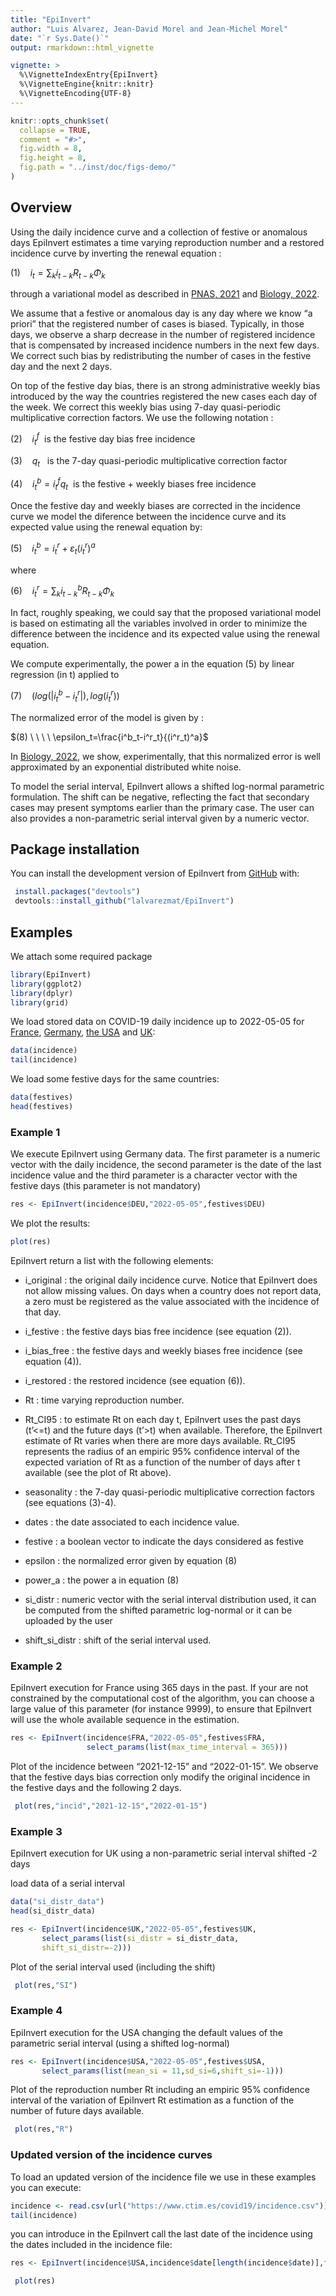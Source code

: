 ```yaml
---
title: "EpiInvert"
author: "Luis Alvarez, Jean-David Morel and Jean-Michel Morel"
date: "`r Sys.Date()`"
output: rmarkdown::html_vignette

vignette: >
  %\VignetteIndexEntry{EpiInvert}
  %\VignetteEngine{knitr::knitr}
  %\VignetteEncoding{UTF-8}
---
```

  
  
```r

knitr::opts_chunk$set(
  collapse = TRUE,
  comment = "#>", 
  fig.width = 8, 
  fig.height = 8, 
  fig.path = "../inst/doc/figs-demo/"
)

```

## Overview

Using the daily incidence curve and a collection of festive or anomalous days 
EpiInvert estimates a time varying reproduction number and a restored 
incidence curve by inverting the renewal equation : 

$(1) \ \ \ \ i_t=\sum_k i_{t-k}R_{t-k}\Phi_k$

through a variational model as described in 
[PNAS, 2021](https://www.pnas.org/doi/10.1073/pnas.2105112118) and 
[Biology, 2022](https://www.mdpi.com/2079-7737/11/4/540). 

We assume that a festive or anomalous day is any day where we know "a priori" 
that the registered number of cases is biased. Typically, in those days, 
we observe a sharp decrease in the number of registered incidence that is 
compensated by increased incidence numbers in the next few days. We correct such
bias by redistributing the number of cases in the festive day and the next 2 days. 

On top of the festive day bias, there is an strong administrative weekly bias 
introduced by the way the countries registered the new cases each day of the week. 
We correct this weekly bias using 7-day quasi-periodic multiplicative correction
factors. We use the following notation : 

$(2) \ \ \ \ i^f_t \ \ \text{is the festive day bias free incidence}$

$(3) \ \ \ \ q_t \ \ \text{ is the 7-day quasi-periodic multiplicative correction factor}$

$(4) \ \ \ \ i^b_t=i^f_tq_t \ \ \text{is the festive + weekly biases free incidence}$

Once the festive day and weekly biases are corrected in the incidence curve we 
model the diference between the incidence curve and its expected value using 
the renewal equation by: 

$(5) \ \ \ \ i^b_{t}=i^r_t+\varepsilon_{t}(i_{t}^r)^a$

where 

$(6) \ \ \ \ i^r_t=\sum_k i^b_{t-k}R_{t-k}\Phi_k$

In fact, roughly speaking, we could say that the proposed variational model is 
based on estimating all the variables involved in order to minimize the 
difference between the incidence and its expected value using the renewal equation. 


We compute experimentally, the power a in the equation (5)  by linear 
regression (in t) applied to
 

$(7) \ \ \ \ (log(|i^b_{t}-i^r_t|),log(i^r_t))$

The normalized error of the model is given by : 

$(8) \ \ \ \ \epsilon_t=\frac{i^b_t-i^r_t}{(i^r_t)^a}$

In [Biology, 2022](https://www.mdpi.com/2079-7737/11/4/540), we show, 
experimentally, that this normalized error is well approximated by an 
exponential distributed white noise. 

To model the serial interval, EpiInvert allows a shifted log-normal parametric 
formulation. The shift can be negative, reflecting the fact 
that secondary cases may present symptoms earlier than the primary case. The 
user can also provides a non-parametric serial interval given by a numeric vector. 

## Package installation

You can install the development version of EpiInvert from [GitHub](https://github.com/) with:

```r
 install.packages("devtools")
 devtools::install_github("lalvarezmat/EpiInvert")
```

## Examples
We attach some required package
```r
library(EpiInvert)
library(ggplot2)
library(dplyr)
library(grid)
```  

We load stored data on COVID-19 daily incidence up to 2022-05-05 for 
[France](https://www.santepubliquefrance.fr/dossiers/coronavirus-covid-19/coronavirus-chiffres-cles-et-evolution-de-la-covid-19-en-france-et-dans-le-monde), 
[Germany](https://experience.arcgis.com/experience/478220a4c454480e823b17327b2bf1d4), 
[the USA](https://ourworldindata.org/coronavirus-source-data) 
and [UK](https://ourworldindata.org/coronavirus-source-data): 

```r
data(incidence)
tail(incidence)
```

We load some festive days for the same countries: 
```r
data(festives)
head(festives)
```


### Example 1
We execute EpiInvert using Germany data. The first parameter is a numeric vector 
with the daily incidence, the second parameter is the date of the last incidence 
value and the third parameter is a character vector with the festive days (this
parameter is not mandatory)
```r
res <- EpiInvert(incidence$DEU,"2022-05-05",festives$DEU)
```

We plot the results: 
```r
plot(res)

```

EpiInvert return a list with the following elements: 

* i_original : the original daily incidence curve. Notice that EpiInvert does not 
allow missing values. On days when a country does not report data, a zero must
be registered as the value associated with the incidence of that day.

* i_festive : the festive days bias free incidence (see equation (2)).

* i_bias_free : the festive days and weekly biases free incidence (see equation (4)).

* i_restored : the restored incidence (see equation (6)).

* Rt : time varying reproduction number. 

* Rt_CI95 : to estimate Rt on each day t, EpiInvert uses the past days (t'<=t) and the future 
days (t'>t) when available. Therefore, the EpiInvert estimate of Rt varies when 
there are more days available. Rt_CI95 represents the radius of an empiric  95% 
confidence interval of the expected variation of Rt as a function of the number 
of days after t available (see the plot of Rt above).

* seasonality : the 7-day quasi-periodic multiplicative correction factors 
(see equations (3)-4).

* dates : the date associated to each incidence value. 

* festive : a boolean vector to indicate the days considered as festive 

* epsilon : the normalized error given by equation (8) 

* power_a : the power a in equation (8) 

* si_distr : numeric vector with the serial interval distribution used, it can be 
computed from the shifted parametric log-normal or it can be uploaded by the 
user 

* shift_si_distr : shift of the serial interval used. 

### Example 2

EpiInvert execution for France using 365 days in the past. If your are not 
constrained by the computational cost of the algorithm, you can choose a large 
value of this parameter (for instance 9999), to ensure that EpiInvert will use
the whole available sequence in the estimation. 

```r
res <- EpiInvert(incidence$FRA,"2022-05-05",festives$FRA,
                 select_params(list(max_time_interval = 365)))
```

Plot of the incidence between "2021-12-15" and "2022-01-15". We observe that 
the festive days bias correction only modify the original incidence in the 
festive days and the following 2 days. 

```r
 plot(res,"incid","2021-12-15","2022-01-15")

```

### Example 3

EpiInvert execution for UK using a non-parametric serial interval shifted -2 days

load data of a serial interval

```r
data("si_distr_data")
head(si_distr_data)
```

```r
res <- EpiInvert(incidence$UK,"2022-05-05",festives$UK,
       select_params(list(si_distr = si_distr_data,
       shift_si_distr=-2)))
```


Plot of the serial interval used (including the shift)

```r
 plot(res,"SI")

```

### Example 4

EpiInvert execution for the USA changing the default values of the parametric
serial interval (using a shifted log-normal) 


```r
res <- EpiInvert(incidence$USA,"2022-05-05",festives$USA,
       select_params(list(mean_si = 11,sd_si=6,shift_si=-1)))
```

Plot of the reproduction number Rt including an empiric 95\% confidence 
interval of the variation of EpiInvert Rt estimation as a function of 
the number of future days available.


```r
 plot(res,"R")

```


### Updated version of the incidence curves
To load an updated version of the incidence file we use in these examples you can 
execute:  

```r
incidence <- read.csv(url("https://www.ctim.es/covid19/incidence.csv"))
tail(incidence)
```

you can introduce in the EpiInvert call the last date of the incidence using 
the dates included in the incidence file: 

```r
res <- EpiInvert(incidence$USA,incidence$date[length(incidence$date)],festives$USA)
```

```r
 plot(res)

```


